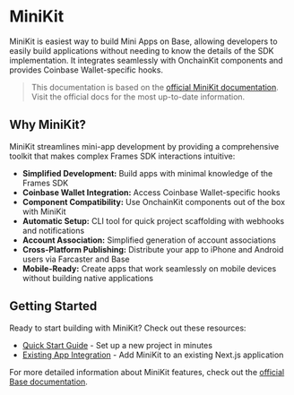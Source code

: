 # MiniKit

MiniKit is easiest way to build Mini Apps on Base, allowing developers to easily build applications without needing to know the details of the SDK implementation. It integrates seamlessly with OnchainKit components and provides Coinbase Wallet-specific hooks.

> This documentation is based on the [official MiniKit documentation](https://docs.base.org/builderkits/minikit/overview?utm_source=sweetman&utm_medium=x&utm_campaign=minikit2&utm_id=ddr). Visit the official docs for the most up-to-date information.

## Why MiniKit?

MiniKit streamlines mini-app development by providing a comprehensive toolkit that makes complex Frames SDK interactions intuitive:

- **Simplified Development:** Build apps with minimal knowledge of the Frames SDK
- **Coinbase Wallet Integration:** Access Coinbase Wallet-specific hooks
- **Component Compatibility:** Use OnchainKit components out of the box with MiniKit
- **Automatic Setup:** CLI tool for quick project scaffolding with webhooks and notifications
- **Account Association:** Simplified generation of account associations
- **Cross-Platform Publishing:** Distribute your app to iPhone and Android users via Farcaster and Base
- **Mobile-Ready:** Create apps that work seamlessly on mobile devices without building native applications

## Getting Started

Ready to start building with MiniKit? Check out these resources:

- [Quick Start Guide](/minikit/quickstart) - Set up a new project in minutes
- [Existing App Integration](/minikit/existing-app) - Add MiniKit to an existing Next.js application

For more detailed information about MiniKit features, check out the [official Base documentation](https://docs.base.org/builderkits/minikit/overview?utm_source=sweetman&utm_medium=x&utm_campaign=minikit2&utm_id=ddr).
